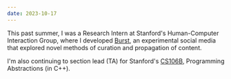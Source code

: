 ```yaml
---
date: 2023-10-17
---
```


This past summer, I was a Research Intern at Stanford's Human-Computer Interaction Group,
where I developed [Burst](https://projects.taeuk.net/burst-research/poster.pdf), an experimental
social media that explored novel methods of curation and propagation of content.

I'm also continuing to section lead (TA) for Stanford's [CS106B](https://cs106b.stanford.edu),
Programming Abstractions (in C++).
